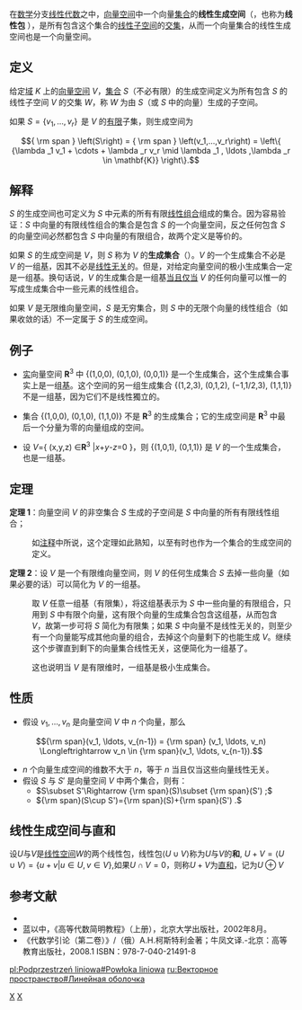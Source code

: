 {{Linear algebra}}
在[[数学|数学]]分支[[线性代数|线性代数]]之中，[[向量空间|向量空间]]中一个向量[[集合_(数学)|集合]]的'''线性生成空间'''（{{lang|en|linear span}}，也称为'''线性包''' {{lang|en|linear hull}}），是所有包含这个集合的[[线性子空间|线性子空间]]的[[交集|交集]]，从而一个向量集合的线性生成空间也是一个向量空间。

== 定义 ==

给定[[体_(数学)|域]] ''K'' 上的[[向量空间|向量空间]] ''V''，[[集合_(数学)|集合]] ''S''（不必有限）的生成空间定义为所有包含 ''S'' 的线性子空间 ''V'' 的交集 ''W''，称 ''W'' 为由 ''S''（或 ''S'' 中的向量）生成的子空间。

如果 <math>S = \{v_1,...,v_r\}\,</math> 是 ''V'' 的[[有限集|有限]]子集，则生成空间为

:<math>{ \rm span } \left(S\right) = { \rm span } \left(v_1,...,v_r\right) = \left\{ {\lambda _1 v_1  +  \cdots  + \lambda _r v_r \mid \lambda _1 , \ldots ,\lambda _r  \in \mathbf{K}} \right\}.</math>

== 解释 ==

''S'' 的生成空间也可定义为 ''S'' 中元素的所有有限[[线性组合|线性组合]]组成的集合。因为容易验证：''S'' 中向量的有限线性组合的集合是包含 ''S'' 的一个向量空间，反之任何包含 ''S'' 的向量空间必然都包含 ''S'' 中向量的有限组合，故两个定义是等价的。

如果 ''S'' 的生成空间是 ''V''，则 ''S'' 称为 ''V'' 的'''生成集合'''（{{lang|en|spanning set}}）。''V'' 的一个生成集合不必是 ''V'' 的一组[[基_(线性代数)|基]]，因其不必是[[线性无关|线性无关]]的。但是，对给定向量空间的极小生成集合一定是一组基。换句话说，''V'' 的生成集合是一组基[[当且仅当|当且仅当]] ''V'' 的任何向量可以惟一的写成生成集合中一些元素的线性组合。

如果 ''V'' 是无限维向量空间，''S'' 是无穷集合，则 ''S'' 中的无限个向量的线性组合（如果收敛的话）不一定属于 ''S'' 的生成空间。

== 例子 ==

* [[实数|实]]向量空间 '''R'''<sup>3</sup> 中 {(1,0,0), (0,1,0), (0,0,1)} 是一个生成集合，这个生成集合事实上是一组[[基_(線性代數)|基]]。这个空间的另一组生成集合 {(1,2,3), (0,1,2), (−1,1/2,3), (1,1,1)} 不是一组基，因为它们不是线性獨立的。

* 集合 {(1,0,0), (0,1,0), (1,1,0)} 不是 '''R'''<sup>3</sup> 的生成集合；它的生成空间是 '''R'''<sup>3</sup> 中最后一个分量为零的向量组成的空间。

* 设 ''V''={ (x,y,z) ∈'''R'''<sup>3</sup> |''x''+''y''-''z''=0 }，则 {(1,0,1), (0,1,1)} 是 ''V'' 的一个生成集合，也是一组基。

== 定理 ==

'''定理 1'''：向量空间 ''V'' 的非空集合 ''S'' 生成的子空间是 ''S'' 中向量的所有有限线性组合；

:如[[#注释|注释]]中所说，这个定理如此熟知，以至有时也作为一个集合的生成空间的定义。

'''定理 2'''：设 ''V'' 是一个有限维向量空间，则 ''V'' 的任何生成集合 ''S'' 去掉一些向量（如果必要的话）可以简化为 ''V'' 的一组基。

:取 ''V'' 任意一组基（有限集），将这组基表示为 ''S'' 中一些向量的有限组合，只用到 ''S'' 中有限个向量，这有限个向量的生成集合包含这组基，从而包含 ''V''，故第一步可将 ''S'' 简化为有限集；如果 ''S'' 中向量不是线性无关的，则至少有一个向量能写成其他向量的组合，去掉这个向量剩下的也能生成 ''V''。继续这个步骤直到剩下的向量集合线性无关，这便简化为一组基了。

:这也说明当 ''V'' 是有限维时，一组基是极小生成集合。

== 性质 ==
* 假设 <math>v_1, \ldots, v_n</math> 是向量空间 ''V'' 中 ''n'' 个向量，那么
:<math> {\rm span}(v_1, \ldots, v_{n-1}) = {\rm span} (v_1, \ldots, v_n) \Longleftrightarrow v_n \in {\rm span}(v_1, \ldots, v_{n-1}). </math>
* ''n'' 个向量生成空间的维数不大于 ''n''，等于 ''n'' 当且仅当这些向量线性无关。 
* 假设 <math>S</math> 与 <math>S'</math> 是向量空间 <math>V</math> 中两个集合，则有：
** <math>S\subset S'\Rightarrow {\rm span}(S)\subset {\rm span}(S') ;</math>
** <math>{\rm span}(S\cup S')={\rm span}(S)+{\rm span}(S') .</math>
== 线性生成空间与直和 ==
设<math>U</math>与<math>V</math>是[[线性空间|线性空间]]<math>W</math>的两个线性包，线性包<math>\left\langle U \cup V \right\rangle</math>称为<math>U</math>与<math>V</math>的'''和''',
<math>U+V= \left\langle U \cup V \right\rangle = \left\{ u+v | u \in U , v \in V \right\}</math>,如果<math>U \cap V = 0</math>，则称<math>U+V</math>为[[直和|直和]]，记为<math>U \oplus   V</math>
== 参考文献 ==

* {{springer|author=M.I. Voitsekhovskii|title=Linear hull|id=L/l059260}}
* 蓝以中，《高等代数简明教程》（上册），北京大学出版社，2002年8月。
* 《代数学引论（第二卷）》/（俄）A.H.柯斯特利金著；牛凤文译.-北京：高等教育出版社，2008.1 ISBN：978-7-040-21491-8
{{线性代数的相关概念}}
[[Category:抽象代数|X]]
[[Category:线性代数|X]]

[[pl:Podprzestrzeń_liniowa#Powłoka_liniowa|pl:Podprzestrzeń liniowa#Powłoka liniowa]]
[[ru:Векторное_пространство#Линейная_оболочка|ru:Векторное пространство#Линейная оболочка]]